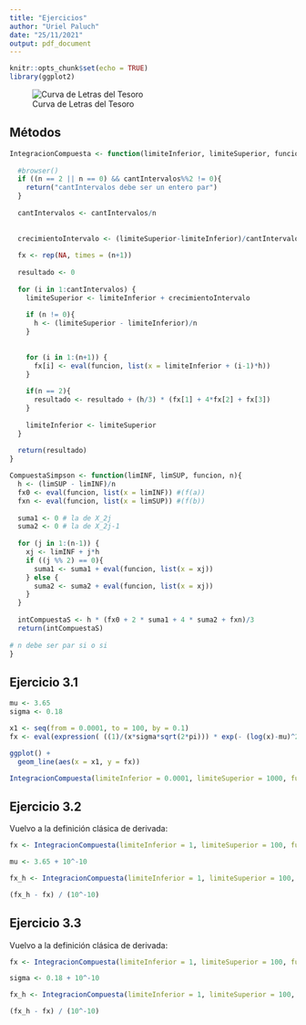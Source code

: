 ```yaml
---
title: "Ejercicios"
author: "Uriel Paluch"
date: "25/11/2021"
output: pdf_document
---
```


```r
knitr::opts_chunk$set(echo = TRUE)
library(ggplot2)
```

![Curva de Letras del Tesoro](Consigna.png)


## Métodos
```r
IntegracionCompuesta <- function(limiteInferior, limiteSuperior, funcion, n, cantIntervalos){
  
  #browser()
  if ((n == 2 || n == 0) && cantIntervalos%%2 != 0){
    return("cantIntervalos debe ser un entero par")
  }
  
  cantIntervalos <- cantIntervalos/n
  
  
  crecimientoIntervalo <- (limiteSuperior-limiteInferior)/cantIntervalos
  
  fx <- rep(NA, times = (n+1))
  
  resultado <- 0
  
  for (i in 1:cantIntervalos) {
    limiteSuperior <- limiteInferior + crecimientoIntervalo
    
    if (n != 0){
      h <- (limiteSuperior - limiteInferior)/n
    }
    
    
    for (i in 1:(n+1)) {
      fx[i] <- eval(funcion, list(x = limiteInferior + (i-1)*h))
    }
    
    if(n == 2){
      resultado <- resultado + (h/3) * (fx[1] + 4*fx[2] + fx[3])
    }
    
    limiteInferior <- limiteSuperior
  }
  
  return(resultado)
}
```

```r
CompuestaSimpson <- function(limINF, limSUP, funcion, n){
  h <- (limSUP - limINF)/n
  fx0 <- eval(funcion, list(x = limINF)) #(f(a))
  fxn <- eval(funcion, list(x = limSUP)) #(f(b))
  
  suma1 <- 0 # la de X_2j
  suma2 <- 0 # la de X_2j-1
  
  for (j in 1:(n-1)) {
    xj <- limINF + j*h
    if ((j %% 2) == 0){
      suma1 <- suma1 + eval(funcion, list(x = xj))
    } else {
      suma2 <- suma2 + eval(funcion, list(x = xj))
    }
  } 
  
  intCompuestaS <- h * (fx0 + 2 * suma1 + 4 * suma2 + fxn)/3
  return(intCompuestaS)
  
# n debe ser par si o si
}
```


\newpage

## Ejercicio 3.1
```r
mu <- 3.65
sigma <- 0.18

x1 <- seq(from = 0.0001, to = 100, by = 0.1)
fx <- eval(expression( ((1)/(x*sigma*sqrt(2*pi))) * exp(- (log(x)-mu)^2/(2*sigma^2)) ), list(x = x1))

ggplot() +
  geom_line(aes(x = x1, y = fx))

IntegracionCompuesta(limiteInferior = 0.0001, limiteSuperior = 1000, funcion = expression(x * ((1)/(x*sigma*sqrt(2*pi))) * exp(- (log(x)-mu)^2/(2*sigma^2)) ), n = 2, cantIntervalos = 1000) 
```

\newpage

## Ejercicio 3.2
Vuelvo a la definición clásica de derivada:
\begin{equation*}
  \displaystyle \lim_{x \to \infty} f'(x) = \dfrac{f(x+h)-f(x)}{h}
\end{equation*}

```r
fx <- IntegracionCompuesta(limiteInferior = 1, limiteSuperior = 100, funcion = expression(x * ((1)/(x*sigma*sqrt(2*pi))) * exp(- (log(x)-mu)^2/(2*sigma^2)) ), n = 2, cantIntervalos = 1000) 

mu <- 3.65 + 10^-10

fx_h <- IntegracionCompuesta(limiteInferior = 1, limiteSuperior = 100, funcion = expression(x * ((1)/(x*sigma*sqrt(2*pi))) * exp(- (log(x)-mu)^2/(2*sigma^2)) ), n = 2, cantIntervalos = 1000)

(fx_h - fx) / (10^-10)
```

## Ejercicio 3.3
Vuelvo a la definición clásica de derivada:
\begin{equation*}
  \displaystyle \lim_{x \to \infty} f'(x) = \dfrac{f(x+h)-f(x)}{h}
\end{equation*}

```r
fx <- IntegracionCompuesta(limiteInferior = 1, limiteSuperior = 100, funcion = expression(x * ((1)/(x*sigma*sqrt(2*pi))) * exp(- (log(x)-mu)^2/(2*sigma^2)) ), n = 2, cantIntervalos = 1000) 

sigma <- 0.18 + 10^-10

fx_h <- IntegracionCompuesta(limiteInferior = 1, limiteSuperior = 100, funcion = expression(x * ((1)/(x*sigma*sqrt(2*pi))) * exp(- (log(x)-mu)^2/(2*sigma^2)) ), n = 2, cantIntervalos = 1000)

(fx_h - fx) / (10^-10)
```
